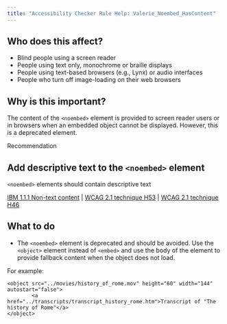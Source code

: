 ```yaml
---
title: "Accessibility Checker Rule Help: Valerie_Noembed_HasContent"
---
```


<div className="toolHelp">
<Row>
<Column colLg={5} colMd={3} colSm={4} className="toolLeft">

## Who does this affect?

 * Blind people using a screen reader
 * People using text only, monochrome or braille displays
 * People using text-based browsers (e.g., Lynx) or audio interfaces
 * People who turn off image-loading on their web browsers

## Why is this important?

The content of the `<noembed>` element is provided to screen reader users or in browsers when an embedded object cannot be displayed. However, this is a deprecated element.

</Column>
<Column colLg={11} colMd={5} colSm={4} className="toolMain">

<div id="locLevel" className="level-violation">Recommendation</div>

## Add descriptive text to the `<noembed>` element
`<noembed>` elements should contain descriptive text

[IBM 1.1.1 Non-text content](http://www.ibm.com/able/guidelines/ci162/non_text_content.html) | [WCAG 2.1 technique H53](https://www.w3.org/WAI/WCAG21/Techniques/html/H53)  | [WCAG 2.1 technique H46](https://www.w3.org/WAI/WCAG21/Techniques/html/H46.html)

<div id="locSnippet"></div>

## What to do

 * The `<noembed>` element is deprecated and should be avoided. Use the `<object>` element instead of `<embed>` and use the body of the element to provide fallback content when the object does not load.

 For example:
 
```
<object src="../movies/history_of_rome.mov" height="60" width="144" autostart="false">
        <a href="../transcripts/transcript_history_rome.htm">Transcript of "The history of Rome"</a>
</object>
```

</Column>
</Row>
</div>

